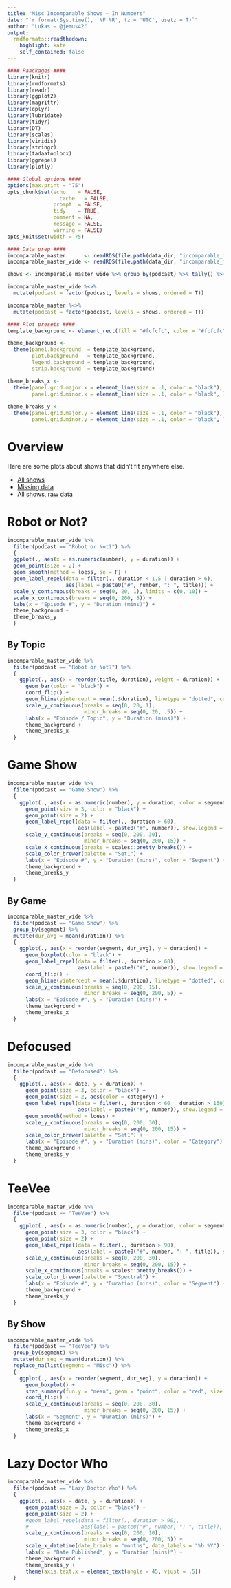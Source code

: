 ```yaml
---
title: "Misc Incomparable Shows — In Numbers"
date: "`r format(Sys.time(), '%F %R', tz = 'UTC', usetz = T)`"
author: "Lukas — @jemus42"
output:
  rmdformats::readthedown:
    highlight: kate
    self_contained: false
---
```


```r
#### Paackages ####
library(knitr)
library(rmdformats)
library(readr)
library(ggplot2)
library(magrittr)
library(dplyr)
library(lubridate)
library(tidyr)
library(DT)
library(scales)
library(viridis)
library(stringr)
library(tadaatoolbox)
library(ggrepel)
library(plotly)

#### Global options ####
options(max.print = "75")
opts_chunk$set(echo    = FALSE,
	             cache   = FALSE,
               prompt  = FALSE,
               tidy    = TRUE,
               comment = NA,
               message = FALSE,
               warning = FALSE)
opts_knit$set(width = 75)

#### Data prep ####
incomparable_master      <- readRDS(file.path(data_dir, "incomparable_master.rds"))
incomparable_master_wide <- readRDS(file.path(data_dir, "incomparable_master_wide.rds"))

shows <- incomparable_master_wide %>% group_by(podcast) %>% tally() %>% arrange(desc(n)) %>% extract2("podcast")

incomparable_master_wide %<>%
  mutate(podcast = factor(podcast, levels = shows, ordered = T))

incomparable_master %<>%
  mutate(podcast = factor(podcast, levels = shows, ordered = T))

#### Plot presets ####
template_background <- element_rect(fill = "#fcfcfc", color = "#fcfcfc")

theme_background <- 
  theme(panel.background  = template_background,
        plot.background   = template_background,
        legend.background = template_background,
        strip.background  = template_background)

theme_breaks_x <-
  theme(panel.grid.major.x = element_line(size = .1, color = "black"),
        panel.grid.minor.x = element_line(size = .1, color = "black", linetype = "dotted"))
  
theme_breaks_y <-   
  theme(panel.grid.major.y = element_line(size = .1, color = "black"),
        panel.grid.minor.y = element_line(size = .1, color = "black", linetype = "dotted"))
```

# Overview

Here are some plots about shows that didn't fit anywhere else.

- [All shows](http://stats.jemu.name/theincomparable/results_incomparable_master.html)
- [Missing data](http://stats.jemu.name/theincomparable/missings.html)
- [All shows, raw data](http://stats.jemu.name/theincomparable/incomparable_raw.html)


# Robot or Not?

```r
incomparable_master_wide %>%
  filter(podcast == "Robot or Not?") %>%
  {
  ggplot(., aes(x = as.numeric(number), y = duration)) +
  geom_point(size = 2) +
  geom_smooth(method = loess, se = F) +
  geom_label_repel(data = filter(., duration < 1.5 | duration > 6),
                   aes(label = paste0("#", number, ": ", title))) +
  scale_y_continuous(breaks = seq(0, 20, 1), limits = c(0, 10)) +
  scale_x_continuous(breaks = seq(0, 200, 5)) +
  labs(x = "Episode #", y = "Duration (mins)") +
  theme_background +
  theme_breaks_y
  }
```

## By Topic

```r
incomparable_master_wide %>%
  filter(podcast == "Robot or Not?") %>%
  {
    ggplot(., aes(x = reorder(title, duration), weight = duration)) +
      geom_bar(color = "black") +
      coord_flip() +
      geom_hline(yintercept = mean(.$duration), linetype = "dotted", color = "red") +
      scale_y_continuous(breaks = seq(0, 20, 1),
                         minor_breaks = seq(0, 20, .5)) +
      labs(x = "Episode / Topic", y = "Duration (mins)") +
      theme_background +
      theme_breaks_x
  }
```

# Game Show

```r
incomparable_master_wide %>%
  filter(podcast == "Game Show") %>%
  {
    ggplot(., aes(x = as.numeric(number), y = duration, color = segment)) +
      geom_point(size = 3, color = "black") +
      geom_point(size = 2) +
      geom_label_repel(data = filter(., duration > 60),
                       aes(label = paste0("#", number)), show.legend = F) +
      scale_y_continuous(breaks = seq(0, 200, 30),
                         minor_breaks = seq(0, 200, 15)) +
      scale_x_continuous(breaks = scales::pretty_breaks()) +
      scale_color_brewer(palette = "Set1") +
      labs(x = "Episode #", y = "Duration (mins)", color = "Segment") +
      theme_background +
      theme_breaks_y
  }
```

## By Game

```r
incomparable_master_wide %>%
  filter(podcast == "Game Show") %>%
  group_by(segment) %>%
  mutate(dur_avg = mean(duration)) %>%
  {
    ggplot(., aes(x = reorder(segment, dur_avg), y = duration)) +
      geom_boxplot(color = "black") +
      geom_label_repel(data = filter(., duration > 60),
                       aes(label = paste0("#", number)), show.legend = F) +
      coord_flip() +
      geom_hline(yintercept = mean(.$duration), linetype = "dotted", color = "red") +
      scale_y_continuous(breaks = seq(0, 200, 15),
                         minor_breaks = seq(0, 200, 5)) +
      labs(x = "Episode #", y = "Duration (mins)") +
      theme_background +
      theme_breaks_x
  }
```

# Defocused

```r
incomparable_master_wide %>%
  filter(podcast == "Defocused") %>%
  {
    ggplot(., aes(x = date, y = duration)) +
      geom_point(size = 3, color = "black") +
      geom_point(size = 2, aes(color = category)) +
      geom_label_repel(data = filter(., duration < 60 | duration > 150),
                       aes(label = paste0("#", number)), show.legend = F) +
      geom_smooth(method = loess) +
      scale_y_continuous(breaks = seq(0, 200, 30),
                         minor_breaks = seq(0, 200, 15)) +
      scale_color_brewer(palette = "Set1") +
      labs(x = "Episode #", y = "Duration (mins)", color = "Category") +
      theme_background +
      theme_breaks_y
  }
```

# TeeVee

```r
incomparable_master_wide %>%
  filter(podcast == "TeeVee") %>%
  {
    ggplot(., aes(x = as.numeric(number), y = duration, color = segment)) +
      geom_point(size = 3, color = "black") +
      geom_point(size = 2) +
      geom_label_repel(data = filter(., duration > 90),
                       aes(label = paste0("#", number, ": ", title)), show.legend = F) +
      scale_y_continuous(breaks = seq(0, 200, 30),
                         minor_breaks = seq(0, 200, 15)) +
      scale_x_continuous(breaks = scales::pretty_breaks()) +
      scale_color_brewer(palette = "Spectral") +
      labs(x = "Episode #", y = "Duration (mins)", color = "Segment") +
      theme_background +
      theme_breaks_y
  }

```

## By Show

```r
incomparable_master_wide %>%
  filter(podcast == "TeeVee") %>%
  group_by(segment) %>%
  mutate(dur_seg = mean(duration)) %>%
  replace_na(list(segment = "Misc")) %>%
  {
    ggplot(., aes(x = reorder(segment, dur_seg), y = duration)) +
      geom_boxplot() +
      stat_summary(fun.y = "mean", geom = "point", color = "red", size = 2) +
      coord_flip() +
      scale_y_continuous(breaks = seq(0, 200, 30),
                         minor_breaks = seq(0, 200, 15)) +
      labs(x = "Segment", y = "Duration (mins)") +
      theme_background +
      theme_breaks_x
  }
```

# Lazy Doctor Who

```r
incomparable_master_wide %>%
  filter(podcast == "Lazy Doctor Who") %>%
  {
    ggplot(., aes(x = date, y = duration)) +
      geom_point(size = 3, color = "black") +
      geom_point(size = 2) +
      #geom_label_repel(data = filter(., duration > 90),
      #                 aes(label = paste0("#", number, ": ", title)), show.legend = F) +
      scale_y_continuous(breaks = seq(0, 200, 10),
                         minor_breaks = seq(0, 200, 5)) +
      scale_x_datetime(date_breaks = "months", date_labels = "%b %Y") +
      labs(x = "Date Published", y = "Duration (mins)") +
      theme_background +
      theme_breaks_y +
      theme(axis.text.x = element_text(angle = 45, vjust = .5))
  }

```

